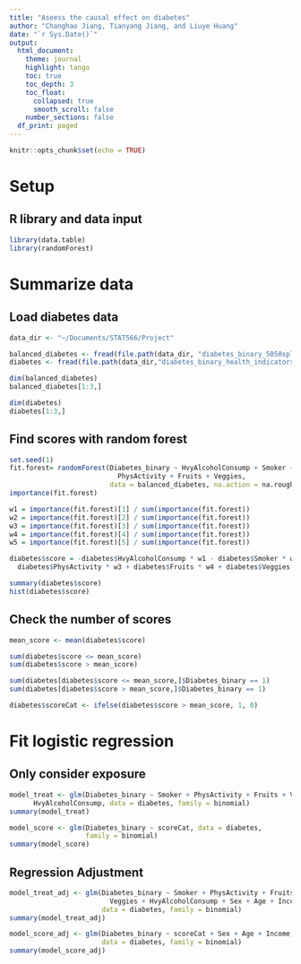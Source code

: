 ```yaml
---
title: "Aseess the causal effect on diabetes"
author: "Changhao Jiang, Tianyang Jiang, and Liuye Huang"
date: "`r Sys.Date()`"
output: 
  html_document:
    theme: journal
    highlight: tango
    toc: true
    toc_depth: 3
    toc_float:
      collapsed: true
      smooth_scroll: false
    number_sections: false
  df_print: paged
---
```


```r
knitr::opts_chunk$set(echo = TRUE)
```

# Setup

## R library and data input
```r
library(data.table)
library(randomForest)
```

# Summarize data

## Load diabetes data
```r
data_dir <- "~/Documents/STAT566/Project"

balanced_diabetes <- fread(file.path(data_dir, "diabetes_binary_5050split_health_indicators_BRFSS2015.csv"))
diabetes <- fread(file.path(data_dir,"diabetes_binary_health_indicators_BRFSS2015.csv"))

dim(balanced_diabetes)
balanced_diabetes[1:3,]

dim(diabetes)
diabetes[1:3,]
```

## Find scores with random forest

```r
set.seed(1)
fit.forest= randomForest(Diabetes_binary ~ HvyAlcoholConsump + Smoker + 
                           PhysActivity + Fruits + Veggies,
                         data = balanced_diabetes, na.action = na.roughfix)
importance(fit.forest)

w1 = importance(fit.forest)[1] / sum(importance(fit.forest))
w2 = importance(fit.forest)[2] / sum(importance(fit.forest))
w3 = importance(fit.forest)[3] / sum(importance(fit.forest))
w4 = importance(fit.forest)[4] / sum(importance(fit.forest))
w5 = importance(fit.forest)[5] / sum(importance(fit.forest))

diabetes$score = -diabetes$HvyAlcoholConsump * w1 - diabetes$Smoker * w2 + 
  diabetes$PhysActivity * w3 + diabetes$Fruits * w4 + diabetes$Veggies * w5

summary(diabetes$score)
hist(diabetes$score)
```

## Check the number of scores

```r
mean_score <- mean(diabetes$score)

sum(diabetes$score <= mean_score)
sum(diabetes$score > mean_score)

sum(diabetes[diabetes$score <= mean_score,]$Diabetes_binary == 1)
sum(diabetes[diabetes$score > mean_score,]$Diabetes_binary == 1)

diabetes$scoreCat <- ifelse(diabetes$score > mean_score, 1, 0)
```

# Fit logistic regression

## Only consider exposure

```r
model_treat <- glm(Diabetes_binary ~ Smoker + PhysActivity + Fruits + Veggies + 
      HvyAlcoholConsump, data = diabetes, family = binomial)
summary(model_treat)

model_score <- glm(Diabetes_binary ~ scoreCat, data = diabetes, 
                   family = binomial)
summary(model_score)
```

## Regression Adjustment
```r
model_treat_adj <- glm(Diabetes_binary ~ Smoker + PhysActivity + Fruits + 
                         Veggies + HvyAlcoholConsump + Sex + Age + Income, 
                       data = diabetes, family = binomial)
summary(model_treat_adj)

model_score_adj <- glm(Diabetes_binary ~ scoreCat + Sex + Age + Income,
                       data = diabetes, family = binomial)
summary(model_score_adj)
```




